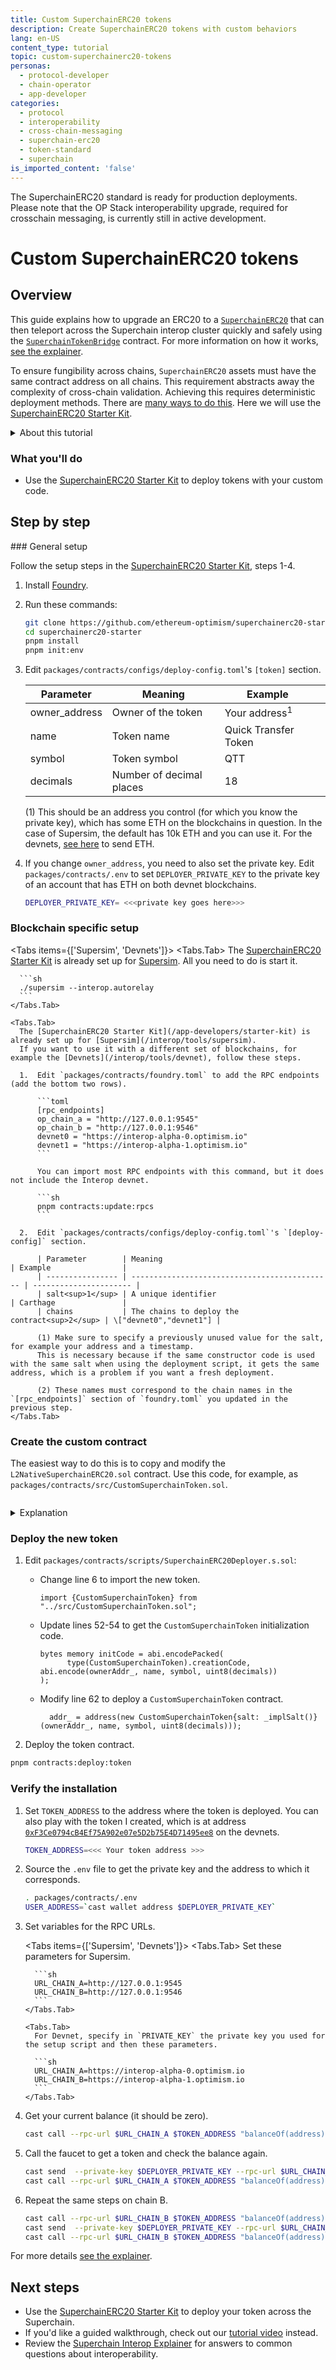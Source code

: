 ```yaml
---
title: Custom SuperchainERC20 tokens
description: Create SuperchainERC20 tokens with custom behaviors
lang: en-US
content_type: tutorial
topic: custom-superchainerc20-tokens
personas:
  - protocol-developer
  - chain-operator
  - app-developer
categories:
  - protocol
  - interoperability
  - cross-chain-messaging
  - superchain-erc20
  - token-standard
  - superchain
is_imported_content: 'false'
---
```



<Callout>
  The SuperchainERC20 standard is ready for production deployments.
  Please note that the OP Stack interoperability upgrade, required for crosschain messaging, is currently still in active development.
</Callout>

# Custom SuperchainERC20 tokens

## Overview

This guide explains how to upgrade an ERC20 to a [`SuperchainERC20`](https://github.com/ethereum-optimism/optimism/blob/develop/packages/contracts-bedrock/src/L2/SuperchainERC20.sol)  that can then teleport across the Superchain interop cluster quickly and safely using the [`SuperchainTokenBridge`](https://github.com/ethereum-optimism/optimism/blob/develop/packages/contracts-bedrock/src/L2/SuperchainTokenBridge.sol) contract. For more information on how it works, [see the explainer](/interop/superchain-erc20).

To ensure fungibility across chains, `SuperchainERC20` assets must have the same contract address on all chains. This requirement abstracts away the complexity of cross-chain validation. Achieving this requires deterministic deployment methods. There are [many ways to do this](https://github.com/Arachnid/deterministic-deployment-proxy).
Here we will use the [SuperchainERC20 Starter Kit](/app-developers/starter-kit).

<details>
  <summary>About this tutorial</summary>

  **What you'll learn**

  *   How to deploy custom ERC20 tokens across multiple chains at the same address so that they can be bridged with the [`SuperchainTokenBridge`](https://github.com/ethereum-optimism/optimism/blob/develop/packages/contracts-bedrock/src/L2/SuperchainTokenBridge.sol) contract.

  **Prerequisitve technical knowledge**

  *   Understanding of smart contract development
  *   Familiarity with blockchain concepts
  *   Familiarity with [standard SuperchainERC20 deployments](/interop/tutorials/deploy-superchain-erc20).

  **Development environment**

  *   Unix-like operating system (Linux, macOS, or WSL for Windows)
  *   Git for version control
</details>

### What you'll do

*   Use the [SuperchainERC20 Starter Kit](/app-developers/starter-kit) to deploy tokens with your custom code.

## Step by step

<Steps>
  ### General setup

  Follow the setup steps in the [SuperchainERC20 Starter Kit](/app-developers/starter-kit#setup), steps 1-4.

  1.  Install [Foundry](https://book.getfoundry.sh/getting-started/installation).

  2.  Run these commands:

      ```sh
      git clone https://github.com/ethereum-optimism/superchainerc20-starter.git
      cd superchainerc20-starter
      pnpm install
      pnpm init:env
      ```

  3.  Edit `packages/contracts/configs/deploy-config.toml`'s `[token]` section.

      | Parameter      | Meaning                  | Example                  |   |
      | -------------- | ------------------------ | ------------------------ | - |
      | owner\_address | Owner of the token       | Your address<sup>1</sup> |   |
      | name           | Token name               | Quick Transfer Token     |   |
      | symbol         | Token symbol             | QTT                      |   |
      | decimals       | Number of decimal places | 18                       |   |

      (1) This should be an address you control (for which you know the private key), which has some ETH on the blockchains in question.
      In the case of Supersim, the default has 10k ETH and you can use it.
      For the devnets, [see here](/interop/tools/devnet#sending-eth-to-the-interop-devnets) to send ETH.

  4.  If you change `owner_address`, you need to also set the private key.
      Edit `packages/contracts/.env` to set `DEPLOYER_PRIVATE_KEY` to the private key of an account that has ETH on both devnet blockchains.

      ```sh
      DEPLOYER_PRIVATE_KEY= <<<private key goes here>>>
      ```

  ### Blockchain specific setup

  <Tabs items={['Supersim', 'Devnets']}>
    <Tabs.Tab>
      The [SuperchainERC20 Starter Kit](/app-developers/starter-kit) is already set up for [Supersim](/interop/tools/supersim).
      All you need to do is start it.

      ```sh
      ./supersim --interop.autorelay
      ```
    </Tabs.Tab>

    <Tabs.Tab>
      The [SuperchainERC20 Starter Kit](/app-developers/starter-kit) is already set up for [Supersim](/interop/tools/supersim).
      If you want to use it with a different set of blockchains, for example the [Devnets](/interop/tools/devnet), follow these steps.

      1.  Edit `packages/contracts/foundry.toml` to add the RPC endpoints (add the bottom two rows).

          ```toml
          [rpc_endpoints]
          op_chain_a = "http://127.0.0.1:9545"
          op_chain_b = "http://127.0.0.1:9546"
          devnet0 = "https://interop-alpha-0.optimism.io"
          devnet1 = "https://interop-alpha-1.optimism.io"
          ```

          You can import most RPC endpoints with this command, but it does not include the Interop devnet.

          ```sh
          pnpm contracts:update:rpcs
          ```

      2.  Edit `packages/contracts/configs/deploy-config.toml`'s `[deploy-config]` section.

          | Parameter        | Meaning                                       | Example                |
          | ---------------- | --------------------------------------------- | ---------------------- |
          | salt<sup>1</sup> | A unique identifier                           | Carthage               |
          | chains           | The chains to deploy the contract<sup>2</sup> | \["devnet0","devnet1"] |

          (1) Make sure to specify a previously unused value for the salt, for example your address and a timestamp.
          This is necessary because if the same constructor code is used with the same salt when using the deployment script, it gets the same address, which is a problem if you want a fresh deployment.

          (2) These names must correspond to the chain names in the `[rpc_endpoints]` section of `foundry.toml` you updated in the previous step.
    </Tabs.Tab>
  </Tabs>

  ### Create the custom contract

  The easiest way to do this is to copy and modify the `L2NativeSuperchainERC20.sol` contract.
  Use this code, for example, as `packages/contracts/src/CustomSuperchainToken.sol`.

  ```solidity file=<rootDir>/public/tutorials/CustomSuperchainToken.sol hash=4ad95b9203ce523351eba0501f8b972d 
  ```

  <details>
    <summary>Explanation</summary>

    ```solidity file=<rootDir>/public/tutorials/CustomSuperchainToken.sol#L36-L38 hash=4e402ea88c9cd796500425172a6de16d 
    ```

    This function lets users get tokens for themselves.
    This token is for testing purposes, so it is useful for users to get their own tokens to run tests.
  </details>

  ### Deploy the new token

  1.  Edit `packages/contracts/scripts/SuperchainERC20Deployer.s.sol`:

      *   Change line 6 to import the new token.

          ```solidity
          import {CustomSuperchainToken} from "../src/CustomSuperchainToken.sol";
          ```

      *   Update lines 52-54 to get the `CustomSuperchainToken` initialization code.

          ```solidity
          bytes memory initCode = abi.encodePacked(
                type(CustomSuperchainToken).creationCode, abi.encode(ownerAddr_, name, symbol, uint8(decimals))
          );
          ```

      *   Modify line 62 to deploy a `CustomSuperchainToken` contract.

          ```solidity
            addr_ = address(new CustomSuperchainToken{salt: _implSalt()}(ownerAddr_, name, symbol, uint8(decimals)));
          ```

  2.  Deploy the token contract.

  ```sh
  pnpm contracts:deploy:token
  ```

  ### Verify the installation

  1.  Set `TOKEN_ADDRESS` to the address where the token is deployed.
      You can also play with the token I created, which is at address [`0xF3Ce0794cB4Ef75A902e07e5D2b75E4D71495ee8`](https://sid.testnet.routescan.io/address/0xF3Ce0794cB4Ef75A902e07e5D2b75E4D71495ee8) on the devnets.

      ```sh
      TOKEN_ADDRESS=<<< Your token address >>>
      ```

  2.  Source the `.env` file to get the private key and the address to which it corresponds.

      ```sh
      . packages/contracts/.env
      USER_ADDRESS=`cast wallet address $DEPLOYER_PRIVATE_KEY`
      ```

  3.  Set variables for the RPC URLs.

        <Tabs items={['Supersim', 'Devnets']}>
          <Tabs.Tab>
            Set these parameters for Supersim.

            ```sh
            URL_CHAIN_A=http://127.0.0.1:9545
            URL_CHAIN_B=http://127.0.0.1:9546
            ```
          </Tabs.Tab>

          <Tabs.Tab>
            For Devnet, specify in `PRIVATE_KEY` the private key you used for the setup script and then these parameters.

            ```sh
            URL_CHAIN_A=https://interop-alpha-0.optimism.io
            URL_CHAIN_B=https://interop-alpha-1.optimism.io
            ```
          </Tabs.Tab>
        </Tabs>

  4.  Get your current balance (it should be zero).

      ```sh
      cast call --rpc-url $URL_CHAIN_A $TOKEN_ADDRESS "balanceOf(address)" $USER_ADDRESS | cast --from-wei
      ```

  5.  Call the faucet to get a token and check the balance again.

      ```sh
      cast send  --private-key $DEPLOYER_PRIVATE_KEY --rpc-url $URL_CHAIN_A $TOKEN_ADDRESS "faucet()"
      cast call --rpc-url $URL_CHAIN_A $TOKEN_ADDRESS "balanceOf(address)" $USER_ADDRESS | cast --from-wei
      ```

  6.  Repeat the same steps on chain B.

      ```sh
      cast call --rpc-url $URL_CHAIN_B $TOKEN_ADDRESS "balanceOf(address)" $USER_ADDRESS | cast --from-wei
      cast send  --private-key $DEPLOYER_PRIVATE_KEY --rpc-url $URL_CHAIN_B $TOKEN_ADDRESS "faucet()"
      cast call --rpc-url $URL_CHAIN_B $TOKEN_ADDRESS "balanceOf(address)" $USER_ADDRESS | cast --from-wei
      ```
</Steps>

For more details [see the explainer](/interop/superchain-erc20).

## Next steps

*   Use the [SuperchainERC20 Starter Kit](/app-developers/starter-kit) to deploy your token across the Superchain.
*   If you'd like a guided walkthrough, check out our [tutorial video](https://x.com/i/status/1866095114374045969) instead.
*   Review the [Superchain Interop Explainer](/interop/explainer) for answers to common questions about interoperability.
